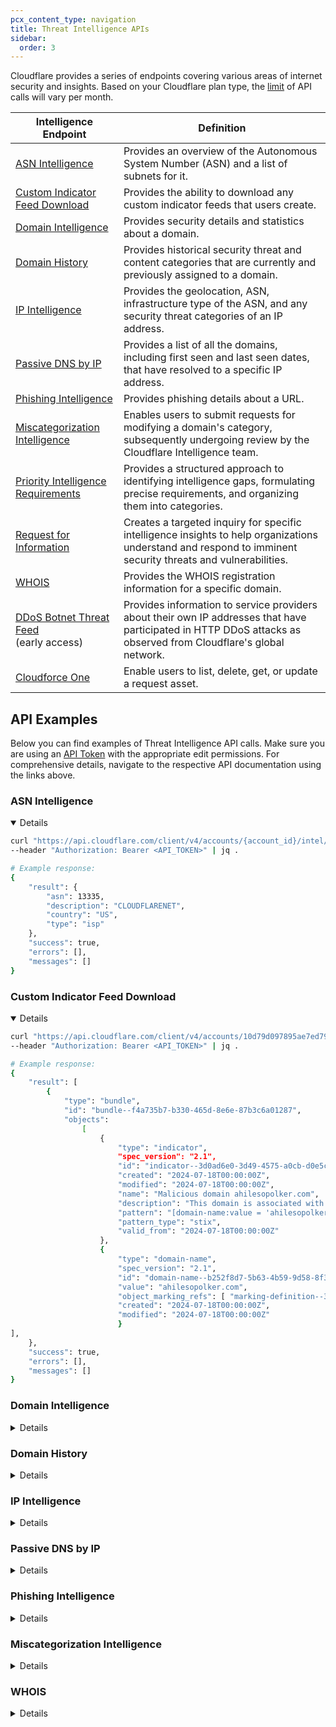 ```yaml
---
pcx_content_type: navigation
title: Threat Intelligence APIs
sidebar:
  order: 3
---
```



Cloudflare provides a series of endpoints covering various areas of internet security and insights. Based on your Cloudflare plan type, the [limit](/security-center/intel-apis/limits/) of API calls will vary per month.

| Intelligence Endpoint                                                                                 | Definition                                                                                                                                                       |
| ----------------------------------------------------------------------------------------------------- | ---------------------------------------------------------------------------------------------------------------------------------------------------------------- |
| [ASN Intelligence](/api/resources/intel/subresources/asn/methods/get/)                                 | Provides an overview of the Autonomous System Number (ASN) and a list of subnets for it.                                                                         |
| [Custom Indicator Feed Download](/api/resources/intel/subresources/indicator_feeds/subresources/downloads/methods/get/) | Provides the ability to download any custom indicator feeds that users create.                                                                                   |
| [Domain Intelligence](/api/resources/intel/subresources/domains/methods/get/)                         | Provides security details and statistics about a domain.                                                                                                         |
| [Domain History](/api/resources/intel/subresources/domain_history/methods/get/)                                   | Provides historical security threat and content categories that are currently and previously assigned to a domain.                                               |
| [IP Intelligence](/api/resources/intel/subresources/ips/methods/get/)                                    | Provides the geolocation, ASN, infrastructure type of the ASN, and any security threat categories of an IP address.                                              |
| [Passive DNS by IP](/api/resources/intel/subresources/dns/methods/list/)                          | Provides a list of all the domains, including first seen and last seen dates, that have resolved to a specific IP address.                                       |
| [Phishing Intelligence](/api/resources/brand_protection/methods/url_info/)          | Provides phishing details about a URL.                                                                                                                           |
| [Miscategorization Intelligence](/api/resources/intel/subresources/miscategorizations/methods/create/)          | Enables users to submit requests for modifying a domain's category, subsequently undergoing review by the Cloudflare Intelligence team.                          |
| [Priority Intelligence Requirements](/api/resources/cloudforce_one/subresources/requests/subresources/priority/methods/create/)                     | Provides a structured approach to identifying intelligence gaps, formulating precise requirements, and organizing them into categories.                          |
| [Request for Information](/api/resources/cloudforce_one/subresources/requests/methods/create/)                                 | Creates a targeted inquiry for specific intelligence insights to help organizations understand and respond to imminent security threats and vulnerabilities.     |
| [WHOIS](/api/resources/intel/subresources/whois/methods/get/)                                                | Provides the WHOIS registration information for a specific domain.                                                                                               |
| [DDoS Botnet Threat Feed](/ddos-protection/botnet-threat-feed/)<br/>(early access)                    | Provides information to service providers about their own IP addresses that have participated in HTTP DDoS attacks as observed from Cloudflare's global network. |
| [Cloudforce One](/api/resources/cloudforce_one/subresources/requests/subresources/assets/methods/create/)| Enable users to list, delete, get, or update a request asset. | 

## API Examples

Below you can find examples of Threat Intelligence API calls. Make sure you are using an [API Token](/fundamentals/api/get-started/create-token/) with the appropriate edit permissions. For comprehensive details, navigate to the respective API documentation using the links above.

### ASN Intelligence

<Details header="Get ASN Overview" open>

```bash
curl "https://api.cloudflare.com/client/v4/accounts/{account_id}/intel/asn/13335" \
--header "Authorization: Bearer <API_TOKEN>" | jq .

# Example response:
{
    "result": {
        "asn": 13335,
        "description": "CLOUDFLARENET",
        "country": "US",
        "type": "isp"
    },
    "success": true,
    "errors": [],
    "messages": []
}
```

</Details>

### Custom Indicator Feed Download

<Details header="Download Custom Indicator Feed" open>

```bash
curl "https://api.cloudflare.com/client/v4/accounts/10d79d097895ae7ed7942a2b3832186c/intel/indicator-feeds/31/download" \
--header "Authorization: Bearer <API_TOKEN>" | jq .

# Example response:
{
    "result": [
        {
            "type": "bundle",
            "id": "bundle--f4a735b7-b330-465d-8e6e-87b3c6a01287",
            "objects":
                [
                    {
                        "type": "indicator",
                        "spec_version": "2.1",
                        "id": "indicator--3d0ad6e0-3d49-4575-a0cb-d0e5c8b81f08",
                        "created": "2024-07-18T00:00:00Z",
                        "modified": "2024-07-18T00:00:00Z",
                        "name": "Malicious domain ahilesopolker.com",
                        "description": "This domain is associated with malicious activity.",
                        "pattern": "[domain-name:value = 'ahilesopolker.com']",
                        "pattern_type": "stix",
                        "valid_from": "2024-07-18T00:00:00Z"
                    },
                    {
                        "type": "domain-name",
                        "spec_version": "2.1",
                        "id": "domain-name--b252f8d7-5b63-4b59-9d58-8f313db76c35",
                        "value": "ahilesopolker.com",
                        "object_marking_refs": [ "marking-definition--34098fce-860f-48ae-8e50-ebd3cc5e41da" ],
                        "created": "2024-07-18T00:00:00Z",
                        "modified": "2024-07-18T00:00:00Z"
                        }
],
    },
    "success": true,
    "errors": [],
    "messages": []
}
```

</Details>

### Domain Intelligence

<Details header="Get Domain Details">

```bash
curl "https://api.cloudflare.com/client/v4/accounts/{account_id}/intel/domain?domain=cloudflare.com" \
--header "Authorization: Bearer <API_TOKEN>" | jq .

# Example response:
{
    "result": {
        "domain": "cloudflare.com",
        "resolves_to_refs": [
            {
                "id": "ipv4-addr--71f6bb54-e0c5-5e7d-b939-5698fc15a102",
                "value": "104.16.133.229"
            },
            {
                "id": "ipv4-addr--015b0df4-7fcd-5409-9b56-cfd300c662f6",
                "value": "104.16.132.229"
            },
            {
                "id": "ipv6-addr--4a7455cd-e8d0-5bfb-8bdb-f6ebb1759508",
                "value": "2606:4700::6810:85e5"
            },
            {
                "id": "ipv6-addr--68f89579-7204-5ebd-a851-e91b3a86fc6d",
                "value": "2606:4700::6810:84e5"
            }
        ],
        "application": {},
        "content_categories": [
            {
                "id": 155,
                "super_category_id": 26,
                "name": "Technology"
            },
            {
                "id": 26,
                "name": "Technology"
            }
        ],
        "additional_information": {},
        "type": "Apex domain",
        "notes": "Apex domain given."
    },
    "success": true,
    "errors": [],
    "messages": []
}
```

</Details>

### Domain History

<Details header="Get Domain History">

```bash
curl "https://api.cloudflare.com/client/v4/accounts/{account_id}/intel/domain-history?domain=cloudflare.com" \
--header "Authorization: Bearer <API_TOKEN>" | jq .

{
    "result": [
        {
            "domain": "cloudflare.com",
            "categorizations": [
                {
                    "categories": [
                        {
                            "id": 155,
                            "name": "Technology"
                        }
                    ],
                    "start": "2020-12-16T19:49:30.533482Z",
                    "end": "2023-05-31T08:12:53.547029Z"
                },
                {
                    "categories": [
                        {
                            "id": 115,
                            "name": "Login Screens"
                        },
                        {
                            "id": 155,
                            "name": "Technology"
                        }
                    ],
                    "start": "2023-05-31T08:12:53.547029Z"
                }
            ]
        }
    ],
    "success": true,
    "errors": [],
    "messages": []
}
```

</Details>

### IP Intelligence

<Details header="Get IP Overview">

```bash
curl "https://api.cloudflare.com/client/v4/accounts/{account_id}/intel/ip?ipv4=1.1.1.1" \
--header "Authorization: Bearer <API_TOKEN>" | jq .

# Example response:
{
    "result": [
        {
            "ip": "1.1.1.1",
            "belongs_to_ref": {
                "id": "autonomous-system--2fa28d71-3549-5a38-af05-770b79ad6ea8",
                "value": 13335,
                "type": "isp",
                "country": "US",
                "description": "CLOUDFLARENET"
            },
            "ip_lists": null,
            "ptr_lookup": {
                "ptr_domains": [
                    "one.one.one.one."
                ],
                "ptr_lookup_errors": ""
            },
            "iana_reservations": []
        }
    ],
    "success": true,
    "errors": [],
    "messages": []
}
```

</Details>

### Passive DNS by IP

<Details header="Get Passive DNS by IP">

```bash
curl "https://api.cloudflare.com/client/v4/accounts/{account_id}/intel/dns?ipv4=1.1.1.1&start=2023-07-15&end=2023-07-18&per_page=5" \
--header "Authorization: Bearer <API_TOKEN>" | jq .

# Example response:
{
    "result": {
        "reverse_records": [
            {
                "first_seen": "2023-07-15T00:00:00Z",
                "last_seen": "2023-07-18T00:00:00Z",
                "hostname": "internet-ping.svc.starlink.com"
            },
            {
                "first_seen": "2023-07-15T00:00:00Z",
                "last_seen": "2023-07-18T00:00:00Z",
                "hostname": "one.one.one.one"
            },
            {
                "first_seen": "2023-07-15T00:00:00Z",
                "last_seen": "2023-07-18T00:00:00Z",
                "hostname": "ping.ui.com"
            },
            {
                "first_seen": "2023-07-15T00:00:00Z",
                "last_seen": "2023-07-18T00:00:00Z",
                "hostname": "ping.ubnt.com"
            },
            {
                "first_seen": "2023-07-15T00:00:00Z",
                "last_seen": "2023-07-18T00:00:00Z",
                "hostname": "bflow.tiki.video"
            }
        ],
        "count": 778,
        "page": 1,
        "per_page": 5
    },
    "success": true,
    "errors": [],
    "messages": []
}

```

</Details>

### Phishing Intelligence

<Details header="Get results for a URL scan">

```bash
curl "https://api.cloudflare.com/client/v4/accounts/{account_id}/brand-protection/url-info?url=http://worcester-realistic-ellen-portland.trycloudflare.com/login.html" \
--header "Authorization: Bearer <API_TOKEN>" | jq .

# Example response:
{
    "errors": [],
    "messages": [],
    "result": [
        {
            "categorizations": [],
            "model_results": [
                {
                    "model_name": "MACHINE_LEARNING_v2",
                    "model_score": 0.999
                }
            ],
            "rule_matches": [
                {
                    "description": "Match frequently used phishing kit (Discord, Facebook, Instagram, Twitter)",
                    "name": "phishkit.social"
                }
            ],
            "scan_status": {
                "last_processed": "Wed, 19 Jul 2023 14:15:28 GMT",
                "scan_complete": true,
                "status_code": 200,
                "submission_id": 23098147
            },
            "url": "http://worcester-realistic-ellen-portland.trycloudflare.com/login.html"
        }
    ],
    "success": true
}
```

</Details>

### Miscategorization Intelligence

<Details header="Create Miscategorization">

```bash
curl "https://api.cloudflare.com/client/v4/accounts/{account_id}/intel/miscategorization" \
--header "Authorization: Bearer <API_TOKEN>" \
--header "Content-Type: application/json" \
--data '{
    "content_adds": [
        82
    ],
    "content_removes": [
        82
    ],
    "indicator_type": "url",
    "ip": null,
    "security_adds": [
        117,
        131
    ],
    "security_removes": [
        117
    ],
    "url": "https://wrong-category.example.com"
}'

# Example response:
{
    "result": "",
    "success": true,
    "errors": [],
    "messages": []
}
```

</Details>

### WHOIS

<Details header="Get WHOIS Record">

```bash
curl "https://api.cloudflare.com/client/v4/accounts/{account_id}/intel/whois?domain=cloudflare.com" \
--header "Authorization: Bearer <API_TOKEN>" | jq .

# Example response:
{
    "result": {
        "domain": "cloudflare.com",
        "created_date": "2009-02-17",
        "updated_date": "2017-05-24",
        "registrant": "DATA REDACTED",
        "registrant_org": "DATA REDACTED",
        "registrant_country": "United States",
        "registrant_email": "https://domaincontact.cloudflareregistrar.com/cloudflare.com",
        "registrar": "CloudFlare, Inc.",
        "nameservers": [
            "ns3.cloudflare.com",
            "ns4.cloudflare.com",
            "ns5.cloudflare.com",
            "ns6.cloudflare.com",
            "ns7.cloudflare.com"
        ]
    },
    "success": true,
    "errors": [],
    "messages": []
}
```

</Details>
